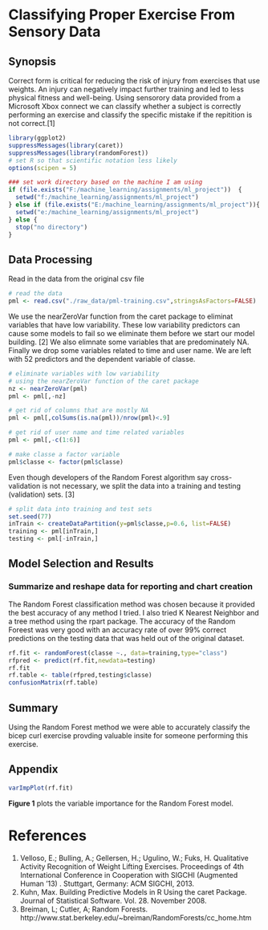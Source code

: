 Classifying Proper Exercise From Sensory Data
========================================================

## Synopsis
Correct form is critical for reducing the risk of injury from exercises that use weights. An injury can negatively impact further training and led to less physical fitness and well-being. Using sensorory data provided from a Microsoft Xbox connect we can classify whether a subject is correctly performing an exercise and classify the specific mistake if the repitition is not correct.[1]

```r
library(ggplot2)
suppressMessages(library(caret))
suppressMessages(library(randomForest))
# set R so that scientific notation less likely
options(scipen = 5)
```
```r
### set work directory based on the machine I am using
if (file.exists("F:/machine_learning/assignments/ml_project"))  {
  setwd("f:/machine_learning/assignments/ml_project")
} else if (file.exists("E:/machine_learning/assignments/ml_project")){
  setwd("e:/machine_learning/assignments/ml_project")
} else {
  stop("no directory")
}
```


## Data Processing
Read in the data from the original csv file
```r
# read the data
pml <- read.csv("./raw_data/pml-training.csv",stringsAsFactors=FALSE)
```
We use the nearZeroVar function from the caret package to eliminat variables that have low variability. These low variability predictors can cause some models to fail so we eliminate them before we start our model building. [2] We also elimnate some variables that are predominately NA. Finally we drop some variables related to time and user name. We are left with 52 predictors  and the dependent variable of classe.
```r
# eliminate variables with low variability 
# using the nearZeroVar function of the caret package
nz <- nearZeroVar(pml)
pml <- pml[,-nz]

# get rid of columns that are mostly NA
pml <- pml[,colSums(is.na(pml))/nrow(pml)<.9]

# get rid of user name and time related variables
pml <- pml[,-c(1:6)]

# make classe a factor variable
pml$classe <- factor(pml$classe)
```

Even though developers of the Random Forest algorithm say cross-validation is not necessary, we split the data into a training and testing (validation) sets. [3]
```r
# split data into training and test sets
set.seed(77)
inTrain <- createDataPartition(y=pml$classe,p=0.6, list=FALSE)
training <- pml[inTrain,]
testing <- pml[-inTrain,]
```

## Model Selection and Results
### Summarize and reshape data for reporting and chart creation
The Random Forest classification method was chosen because it provided the best accuracy of any method I tried. I also tried K Nearest Neighbor and a tree method using the rpart package. The accuracy of the Random Foreest was very good with an accuracy rate of over 99% correct predictions on the testing data that was held out of the original dataset.
```r
rf.fit <- randomForest(classe ~., data=training,type="class")
rfpred <- predict(rf.fit,newdata=testing)
rf.fit
rf.table <- table(rfpred,testing$classe)
confusionMatrix(rf.table)
```

## Summary
Using the Random Forest method we were able to accurately classify the bicep curl exercise provding valuable insite for someone performing this exercise.

## Appendix
```r
varImpPlot(rf.fit)
```

__Figure 1__ plots the variable importance for the Random Forest model.


# References
1. Velloso, E.; Bulling, A.; Gellersen, H.; Ugulino, W.; Fuks, H. Qualitative Activity Recognition of Weight Lifting Exercises. Proceedings of 4th International Conference in Cooperation with SIGCHI (Augmented Human '13) . Stuttgart, Germany: ACM SIGCHI, 2013.
2. Kuhn, Max. Building Predictive Models in R Using the caret Package. Journal of Statistical Software. Vol. 28. November 2008.
3. Breiman, L; Cutler, A; Random Forests. http://www.stat.berkeley.edu/~breiman/RandomForests/cc_home.htm